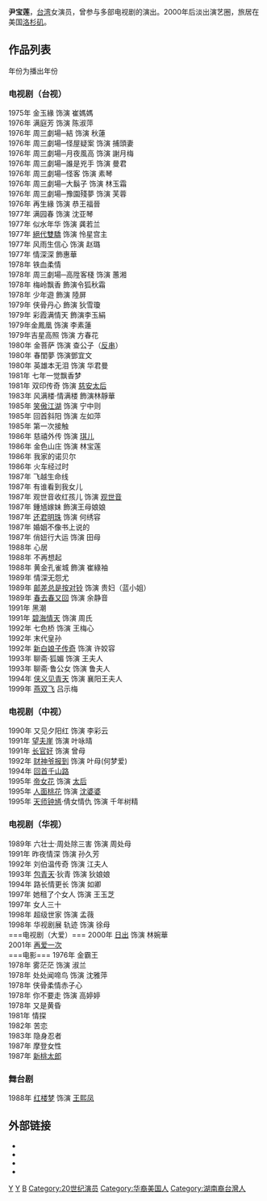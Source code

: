 {{艺人
| 姓名 = 尹宝莲
| 其他藝名 = 尹凌
| 類型 = 女演員
| 圖片 = Replace this image female.svg
| 英文名 = Pauline Yin
| 羅馬拼音 = Yin Pao-lian
| 出生日期 = {{Birth_date_and_age|1950|12|22}}
| 出生地點 = {{TWN}}[[花蓮縣|花蓮]]
| 籍貫 = 湖南
| 國籍 = {{ROC}}
| 職業 = [[演員|演員]]
| 活躍年代 = 1975年—2000年
| 教育程度 = 
| 宗教信仰 = 天主教
| 配偶 = 已婚
| 兒女 = 2子
| imdb = 2611508
| 代表作 = 春去春又回、碧海情天、新白娘子传奇、满庭芳
| 經紀公司 = [[台湾电视公司|台湾电视公司]]（?-?）<br />
巨鹏传播公司(1999-?)
| 網站 = 
| 著名角色 = 许姣容，慈安太后，余静音
}}
'''尹宝莲'''{{BD|1950年|12月22日|||Y尹}}，[[台湾|台湾]]女演员，曾参与多部电视剧的演出。2000年后淡出演艺圈，旅居在美国[[洛杉矶|洛杉矶]]。

==作品列表==
年份为播出年份
===电视剧（台视）===
1975年 金玉緣 饰演 崔媽媽<br />
1976年 满庭芳 饰演 陈淑萍<br />
1976年 周三劇場─結 饰演 秋蓮 <br />
1976年 周三劇場─怪屋疑案 饰演 捕頭妻 <br />
1976年 周三劇場─月夜風高 饰演 謝月梅 <br />
1976年 周三劇場─誰是兇手 饰演 曼君 <br />
1976年 周三劇場─怪客 饰演 素琴 <br 
/>
1976年 周三劇場─大鬍子 饰演 林玉霜 <br 
/>
1976年 周三劇場─豫園殘夢 饰演 芙蓉 <br 
/>
1976年 再生緣 饰演 恭王福晉<br />
1977年 满园春 饰演 沈亚琴<br />
1977年 似水年华 饰演 龚若兰<br />
1977年 [[絕代雙驕_(1977年電視劇)|絕代雙驕]] 饰演 怜星宫主<br />
1977年 风雨生信心 饰演 赵璐<br />
1977年 情深深 飾惠華<br />
1978年 铁血柔情<br />
1978年 周三劇場─高陞客棧  饰演 蕙湘 <br 
/>
1978年 梅岭飘香 飾演令狐秋霜<br />
1978年 少年遊  飾演  陸屏<br />
1979年 侠骨丹心 飾演 狄雪瓊    <br />
1979年 彩霞满情天 飾演李玉絹  <br />
1979年金鳳凰 饰演 李素蓮<br />
1979年吉星高照 饰演 方春花<br />
1980年 金菩萨 饰演 查公子（[[反串|反串]]）<br />
1980年 春閨夢 饰演鄧宜文
<br />
1980年 英雄本无泪 饰演 华君曼<br />
1981年 七年一觉飘香梦<br />
1981年 双印传奇 饰演 [[慈安太后|慈安太后]]<br />
1983年 风满楼·情满楼 飾演林靜華<br />
1985年 [[笑傲江湖|笑傲江湖]] 饰演 宁中则<br />
1985年 回首斜阳 饰演 左如萍<br />
1985年 第一次接触<br />
1986年 慈禧外传 饰演 [[慈安太后|琪儿]]<br />
1986年 金色山庄 饰演 林宝莲<br />
1986年 我家的诺贝尔<br />
1986年 火车经过时<br />
1987年 飞越生命线<br />
1987年 有谁看到我女儿<br />
1987年 观世音收红孩儿 饰演 [[观世音|观世音]]<br />
1987年 鍾馗嫁妹 飾演王母娘娘<br />
1987年 [[还君明珠_(电视剧)|还君明珠]] 饰演 何绣容<br />
1987年 婚姻不像书上说的<br />
1987年 俏妞行大运 饰演 田母<br />
1988年 心居<br />
1988年 不再想起<br />
1988年 黄金孔雀城 飾演 崔綠袖<br />
1989年 情深无怨尤<br />
1989年 [[郵差總是按對鈴|邮差总是按对铃]] 饰演 贵妇（蓝小姐）<br />
1989年 [[春去春又回|春去春又回]] 饰演 余静音<br />
1991年 黑潮<br />
1991年 [[碧海情天|碧海情天]] 饰演 周氏<br />
1992年 七色桥 饰演 王梅心<br />
1992年 末代皇孙<br />
1992年 [[新白娘子传奇_(1992年电视剧)|新白娘子传奇]] 饰演 许姣容<br />
1993年 聊斋·狐媚 饰演 王夫人<br />
1993年 聊斋·鲁公女 饰演 鲁夫人<br />
1994年 [[侠义见青天|侠义见青天]] 饰演 襄阳王夫人<br />
1999年 [[燕雙飛|燕双飞]] 吕示梅<br />

===电视剧（中视）===
1990年 又见夕阳红 饰演 李彩云<br />
1991年 [[望夫崖|望夫崖]] 饰演 叶咏晴<br />
1991年 [[长官好|长官好]] 饰演 曾母<br />
1992年 [[财神爷报到|财神爷报到]] 饰演 叶母(何梦爱)<br />
1994年 [[回首千山路|回首千山路]]<br />
1995年 [[帝女花|帝女花]] 饰演 [[大玉儿|太后]]<br />
1995年 [[人面桃花_(1994年電視劇)|人面桃花]] 饰演 [[睿真皇太后|沈婆婆]]<br />
1995年 [[天师钟馗|天师钟馗]]·倩女情仇 饰演 千年树精<br />

===电视剧（华视）===
1989年 六壮士·周处除三害 饰演 周处母<br />
1991年 昨夜情深 饰演 孙久芳<br />
1992年 刘伯温传奇 饰演 江夫人<br />
1993年 [[包青天_(1993年电视剧)|包青天]]·狄青 饰演 狄娘娘<br />
1994年 路长情更长 饰演 如卿<br />
1997年 她租了个女人 饰演 王玉芝<br />
1997年 女人三十<br />
1998年 超级世家 饰演 孟薇<br />
1998年 华视剧展 轨迹 饰演 徐母<br />
===电视剧（大爱）===
2000年 [[日出_(2001年電視劇)|日出]] 饰演 林婉華<br />
2001年 [[再愛一次|再爱一次]]<br />
===电影===
1976年 金霸王<br />
1978年 雾茫茫 饰演 淑兰<br />
1978年 处处闻啼鸟 饰演 沈雅萍<br />
1978年 侠骨柔情赤子心<br />
1978年 你不要走 饰演 高婷婷<br />
1978年 又是黄昏<br />
1981年 情探<br />
1982年 苦恋<br />
1983年 隐身忍者<br />
1987年 摩登女性<br />
1987年 [[新桃太郎|新桃太郎]]<br />

===舞台剧===
1988年 [[红楼梦|红楼梦]] 饰演 [[王熙凤|王熙凤]]

==外部链接==
* {{imdb name|2611508}}{{en}}
* {{hkmdb name|6689}}
* {{douban people}}
* {{Mtime people|1412427}}

[[Category:台灣電視女演員|Y]]
[[Category:台湾电影女演员|Y]]
[[Category:尹姓|B]]
[[Category:20世纪演员|Category:20世纪演员]]
[[Category:华裔美国人|Category:华裔美国人]]
[[Category:湖南裔台灣人|Category:湖南裔台灣人]]